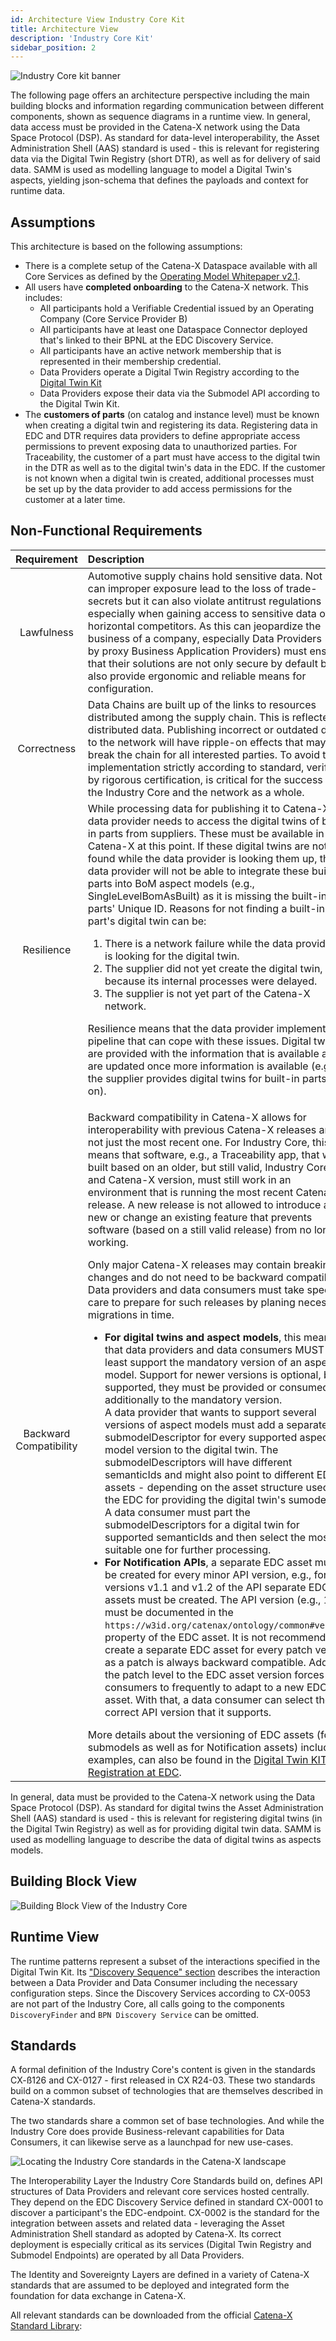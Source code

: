 ```yaml
---
id: Architecture View Industry Core Kit
title: Architecture View
description: 'Industry Core Kit'
sidebar_position: 2
---
```


<!--
This work is licensed under the CC-BY-4.0 (https://creativecommons.org/licenses/by/4.0/legalcode).

- SPDX-License-Identifier: CC-BY-4.0
- SPDX-FileCopyrightText: 2023 - 2024 BASF SE
- SPDX-FileCopyrightText: 2023 - 2024 Bayerische Motoren Werke Aktiengesellschaft (BMW AG)
- SPDX-FileCopyrightText: 2023 - 2024 Fraunhofer-Gesellschaft zur Foerderung der angewandten Forschung e.V. (represented by Fraunhofer ISST & Fraunhofer IML)
- SPDX-FileCopyrightText: 2023 - 2024 German Edge Cloud GmbH & Co. KG
- SPDX-FileCopyrightText: 2023 - 2024 Mercedes Benz AG
- SPDX-FileCopyrightText: 2023 - 2024 Robert Bosch Manufacturing Solutions GmbH
- SPDX-FileCopyrightText: 2023 - 2024 SAP SE
- SPDX-FileCopyrightText: 2023 - 2024 Siemens AG
- SPDX-FileCopyrightText: 2023 - 2024 T-Systems International GmbH
- SPDX-FileCopyrightText: 2023 - 2024 ZF Friedrichshafen AG
- SPDX-FileCopyrightText: 2023 - 2024 Contributors to the Eclipse Foundation
- Source URL: https://github.com/eclipse-tractusx/eclipse-tractusx.github.io/tree/main/docs-kits/kits/Industry%20Core%20Kit (latest version)
-->


![Industry Core kit banner](@site/static/img/doc-industry-core_header-minified.png)

The following page offers an architecture perspective including the main building blocks and information regarding
communication between different components, shown as sequence diagrams in a runtime view. In general, data access must
be provided in the Catena-X network using the Data Space Protocol (DSP). As standard for data-level interoperability,
the Asset Administration Shell (AAS) standard is used - this is relevant for registering data via the Digital Twin
Registry (short DTR), as well as for delivery of said data. SAMM is used as modelling language to model a Digital Twin's
aspects, yielding json-schema that defines the payloads and context for runtime data.

## Assumptions

This architecture is based on the following assumptions:

- There is a complete setup of the Catena-X Dataspace available with all Core Services as defined by the [Operating Model Whitepaper v2.1](https://catena-x.net/fileadmin/_online_media_/CX_Operating_Modelv2.1_final.pdf).
- All users have **completed onboarding** to the Catena-X network. This includes:
    - All participants hold a Verifiable Credential issued by an Operating Company (Core Service Provider B)
    - All participants have at least one Dataspace Connector deployed that's linked to their BPNL at the EDC Discovery
      Service.
    - All participants have an active network membership that is represented in their membership credential.
    - Data Providers operate a Digital Twin Registry according to
      the [Digital Twin Kit](../Digital%20Twin%20Kit/Adoption%20View%20Digital%20Twin%20Kit)
    - Data Providers expose their data via the Submodel API according to the Digital Twin Kit.
- The **customers of parts** (on catalog and instance level) must be known when creating a digital twin and registering
  its data. Registering data in EDC and DTR requires data providers to define appropriate access permissions to prevent
  exposing data to unauthorized parties. For Traceability, the customer of a part must have access to the digital twin
  in
  the DTR as well as to the digital twin's data in the EDC. If the customer is not known when a digital twin is created,
  additional processes must be set up by the data provider to add access permissions for the customer at a later time.

## Non-Functional Requirements

| Requirement | Description                                                                                                                                                                                                                                                                                                                                                                                                                                                                                                                                                                                                                                                                                                                                                                                                                                                                                                                                                                                                                                                                                         |
|:-----------:|:----------------------------------------------------------------------------------------------------------------------------------------------------------------------------------------------------------------------------------------------------------------------------------------------------------------------------------------------------------------------------------------------------------------------------------------------------------------------------------------------------------------------------------------------------------------------------------------------------------------------------------------------------------------------------------------------------------------------------------------------------------------------------------------------------------------------------------------------------------------------------------------------------------------------------------------------------------------------------------------------------------------------------------------------------------------------------------------------------|
| Lawfulness  | Automotive supply chains hold sensitive data. Not only can improper exposure lead to the loss of trade-secrets but it can also violate antitrust regulations - especially when gaining access to sensitive data of horizontal competitors. As this can jeopardize the business of a company, especially Data Providers (and by proxy Business Application Providers) must ensure that their solutions are not only secure by default but also provide ergonomic and reliable means for configuration.                                                                                                                                                                                                                                                                                                                                                                                                                                                                                                                                                                                               |
| Correctness | Data Chains are built up of the links to resources distributed among the supply chain. This is reflected in distributed data. Publishing incorrect or outdated data to the network will have ripple-on effects that may break the chain for all interested parties. To avoid this, implementation strictly according to standard, verified by rigorous certification, is critical for the success of the Industry Core and the network as a whole.                                                                                                                                                                                                                                                                                                                                                                                                                                                                                                                                                                                                                                                  |
| Resilience  | While processing data for publishing it to Catena-X, a data provider needs to access the digital twins of built-in parts from suppliers. These must be available in Catena-X at this point. If these digital twins are not found while the data provider is looking them up, the data provider will not be able to integrate these built-in parts into BoM aspect models (e.g., SingleLevelBomAsBuilt) as it is missing the built-in parts' Unique ID. Reasons for not finding a built-in part's digital twin can be:<ol><li>There is a network failure while the data provider's is looking for the digital twin.</li><li>The supplier did not yet create the digital twin, e.g., because its internal processes were delayed.</li><li>The supplier is not yet part of the Catena-X network.</li></ol>Resilience means that the data provider implements a pipeline that can cope with these issues. Digital twins are provided with the information that is available and are updated once more information is available (e.g., the supplier provides digital twins for built-in parts later on). |
| Backward Compatibility | <p>Backward compatibility in Catena-X allows for interoperability with previous Catena-X releases and not just the most recent one. For Industry Core, this means that software, e.g., a Traceability app, that was built based on an older, but still valid, Industry Core KIT and Catena-X version, must still work in an environment that is running the most recent Catena-X release. A new release is not allowed to introduce a new or change an existing feature that prevents software (based on a still valid release) from no longer working.</p><p>Only major Catena-X releases may contain breaking changes and do not need to be backward compatible. Data providers and data consumers must take special care to prepare for such releases by planing necessary migrations in time.</p><ul><li> **For digital twins and aspect models**, this means that data providers and data consumers MUST at least support the mandatory version of an aspect model. Support for newer versions is optional, but if supported, they must be provided or consumed additionally to the mandatory version.<br/>A data provider that wants to support several versions of aspect models must add a separate submodelDescriptor for every supported aspect model version to the digital twin. The submodelDescriptors will have different semanticIds and might also point to different EDC assets - depending on the asset structure used in the EDC for providing the digital twin's sumodel.<br/>A data consumer must part the submodelDescriptors for a digital twin for supported semanticIds and then select the most suitable one for further processing.</li><li>**For Notification APIs**, a separate EDC asset must be created for every minor API version, e.g., for versions v1.1 and v1.2 of the API separate EDC assets must be created. The API version (e.g., 1.1) must be documented in the `https://w3id.org/catenax/ontology/common#version` property of the EDC asset. It is not recommended to create a separate EDC asset for every patch version as a patch is always backward compatible. Adding the patch level to the EDC asset version forces data consumers to frequently to adapt to a new EDC asset. With that, a data consumer can select the correct API version that it supports.</li></ul>More details about the versioning of EDC assets (for submodels as well as for Notification assets) including examples, can also be found in the [Digital Twin KIT - Registration at EDC](https://eclipse-tractusx.github.io/docs-kits/kits/Digital%20Twin%20Kit/Software%20Development%20View/Specification%20Digital%20Twin%20KIT/#registration-at-edc). |

In general, data must be provided to the Catena-X network using the Data Space Protocol (DSP). As standard for digital twins the Asset Administration Shell (AAS) standard is used - this is relevant for registering digital twins (in the Digital Twin Registry) as well as for providing digital twin data. SAMM is used as modelling language to describe the data of digital twins as aspects models.

## Building Block View

![Building Block View of the Industry Core](./assets/ic-arch-view-blocks.svg)

## Runtime View

The runtime patterns represent a subset of the interactions specified in the Digital Twin Kit.
Its ["Discovery Sequence" section](../Digital%20Twin%20Kit/Software%20Development%20View/Specification%20Digital%20Twin%20KIT#discovery-sequence)
describes the interaction between a Data Provider and Data Consumer including the necessary configuration steps.
Since the Discovery Services according to CX-0053 are not part of the Industry Core, all calls going to the components
`DiscoveryFinder` and `BPN Discovery Service` can be omitted.

## Standards

A formal definition of the Industry Core's content is given in the standards CX-ß126 and CX-0127 - first released in
CX R24-03. These two standards build on a common subset of technologies that are themselves described in Catena-X standards.

The two standards share a common set of base technologies. And while the Industry Core does provide Business-relevant
capabilities for Data Consumers, it can likewise serve as a launchpad for new use-cases.

![Locating the Industry Core standards in the Catena-X landscape](./assets/ic-arch-view-stds.svg)

The Interoperability Layer the Industry Core Standards build on, defines API structures of Data Providers and relevant
core services hosted centrally. They depend on the EDC Discovery Service defined in standard CX-0001 to discover a
participant's the EDC-endpoint. CX-0002 is the standard for the integration between assets and related data - leveraging
the Asset Administration Shell standard as adopted by Catena-X. Its correct deployment is especially critical as its
services (Digital Twin Registry and Submodel Endpoints) are operated by all Data Providers.

The Identity and Sovereignty Layers are defined in a variety of Catena-X standards that are assumed to be deployed and
integrated form the foundation for data exchange in Catena-X.

All relevant standards can be downloaded from the
official [Catena-X Standard Library](https://catena-x.net/de/standard-library):

<Notice components={props.components} />
